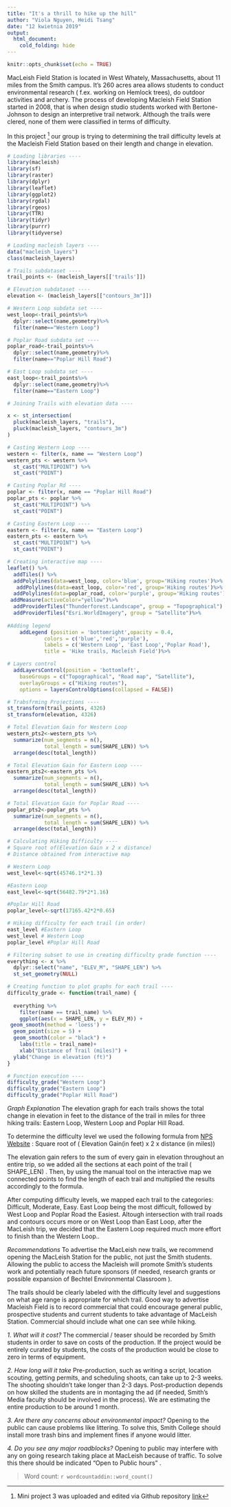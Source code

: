 ```yaml
---
title: "It's a thrill to hike up the hill"
author: "Viola Nguyen, Heidi Tsang"
date: "12 kwietnia 2019"
output: 
  html_document:
    cold_folding: hide
---
```



```r
knitr::opts_chunk$set(echo = TRUE)
```

MacLeish Field Station is located in West Whately, Massachusetts, about 11 miles from the Smith campus. It’s 260 acres area allows students to conduct  environmental research ( f.ex. working on Hemlock trees), do outdoor activities and archery. The process of developing Macleish Field Station started in 2008, that is when design studio students worked with Bertone-Johnson to design an interpretive trail network. Although the trails were clered, none of them were classified in terms of difficulty.

In this project [^1] our group is trying to determining the trail difficulty levels at the Macleish Field Station based on their length and change in elevation.


[^1]: Mini project 3 was uploaded and edited via Github repository [link](https://github.com/tsa-heidi/MP3-SDS192.git)


```r
# Loading libraries ----
library(macleish)
library(sf)
library(raster)
library(dplyr)
library(leaflet)
library(ggplot2)
library(rgdal)
library(rgeos)
library(TTR)
library(tidyr)
library(purrr)
library(tidyverse)
```


```r
# Loading macleish layers ----
data("macleish_layers")
class(macleish_layers)
```


```r
# Trails subdataset ----
trail_points <- (macleish_layers[['trails']])
```


```r
# Elevation subdataset ----
elevation <- (macleish_layers[["contours_3m"]])
```

```r
# Western Loop subdata set ----
west_loop<-trail_points%>%
  dplyr::select(name,geometry)%>%
  filter(name=="Western Loop")
```


```r
# Poplar Road subdata set ----
poplar_road<-trail_points%>%
  dplyr::select(name,geometry)%>%
  filter(name=="Poplar Hill Road")
```

```r
# East Loop subdata set ----
east_loop<-trail_points%>%
  dplyr::select(name,geometry)%>%
  filter(name=="Eastern Loop")
```

```r
# Joining Trails with elevation data ----

x <- st_intersection(
  pluck(macleish_layers, "trails"), 
  pluck(macleish_layers, "contours_3m")
)
```

```r
# Casting Western Loop ----
western <- filter(x, name == "Western Loop")
western_pts <- western %>% 
  st_cast("MULTIPOINT") %>% 
  st_cast("POINT")

```

```r
# Casting Poplar Rd ----
poplar <- filter(x, name == "Poplar Hill Road")
poplar_pts <- poplar %>% 
  st_cast("MULTIPOINT") %>% 
  st_cast("POINT")

```

```r
# Casting Eastern Loop ----
eastern <- filter(x, name == "Eastern Loop")
eastern_pts <- eastern %>% 
  st_cast("MULTIPOINT") %>% 
  st_cast("POINT")

```


```r
# Creating interactive map ----
leaflet() %>% 
  addTiles() %>%
  addPolylines(data=west_loop, color='blue', group='Hiking routes')%>%
   addPolylines(data=east_loop, color='red', group='Hiking routes')%>%
  addPolylines(data=poplar_road, color='purple', group='Hiking routes')%>%
 addMeasure(activeColor="yellow")%>%
  addProviderTiles("Thunderforest.Landscape", group = "Topographical") %>%
  addProviderTiles("Esri.WorldImagery", group = "Satellite")%>%
  
#Adding legend  
    addLegend (position = 'bottomright',opacity = 0.4, 
            colors = c('blue','red','purple'),
            labels = c('Western Loop', 'East Loop','Poplar Road'),
            title = 'Hike trails, Macleish Field')%>%

# Layers control
  addLayersControl(position = 'bottomleft',
    baseGroups = c("Topographical", "Road map", "Satellite"),
    overlayGroups = c("Hiking routes"),
    options = layersControlOptions(collapsed = FALSE))
```

```r
# Trabsfrming Projections ----
st_transform(trail_points, 4326)
st_transform(elevation, 4326)
```


```r
# Total Elevation Gain for Western Loop
western_pts2<-western_pts %>%
  summarize(num_segments = n(), 
            total_length = sum(SHAPE_LEN)) %>%
  arrange(desc(total_length))

```


```r
# Total Elevation Gain for Eastern Loop ----
eastern_pts2<-eastern_pts %>%
  summarize(num_segments = n(), 
            total_length = sum(SHAPE_LEN)) %>%
  arrange(desc(total_length))
```


```r
# Total Elevation Gain for Poplar Road ----
poplar_pts2<-poplar_pts %>%
  summarize(num_segments = n(), 
            total_length = sum(SHAPE_LEN)) %>%
  arrange(desc(total_length))
```


```r
# Calculating Hiking Difficulty ----
# Square root of(Elevation Gain x 2 x distance)
# Distance obtained from interactive map

# Western Loop
west_level<-sqrt(45746.1*2*1.3)

#Eastern Loop
east_level<-sqrt(56482.79*2*1.16)

#Poplar Hill Road
poplar_level<-sqrt(17165.42*2*0.65)

# Hiking difficulty for each trail (in order)
east_level #Eastern Loop
west_level # Western Loop
poplar_level #Poplar Hill Road

```



```r
# Filtering subset to use in creating difficulty grade function ----
everything <- x %>%
  dplyr::select("name", "ELEV_M", "SHAPE_LEN") %>%
  st_set_geometry(NULL)
```


```r
# Creating function to plot graphs for each trail ----
difficulty_grade <- function(trail_name) {
  
  everything %>%
    filter(name == trail_name) %>%
    ggplot(aes(x = SHAPE_LEN, y = ELEV_M)) + 
 geom_smooth(method = 'loess') +
  geom_point(size = 5) +
  geom_smooth(color = "black") +
    labs(title = trail_name)+
    xlab("Distance of Trail (miles)") +
  ylab("Change in elevation (ft)")
}
```

```r
# Function execution ----
difficulty_grade("Western Loop")
difficulty_grade("Eastern Loop")
difficulty_grade("Poplar Hill Road")
```

*Graph Explanation*
The elevation graph for each trails shows the total change in elevation in feet to the distance of the trail in miles for three hiking trails: Eastern Loop, Western Loop and Poplar Hill Road.

To determine the difficulty level we used the following formula from [NPS Website](https://www.nps.gov/shen/planyourvisit/how-to-determine-hiking-difficulty.htm) :
Square root of ( Elevation Gain(in feet) x 2 x distance (in miles))

The elevation gain refers to the sum of every gain in elevation throughout an entire trip, so we added all the sections at each point of the trail ( SHAPE_LEN) . Then, by using the manual tool on the interactive map we connected points to find the length of each trail and multiplied the results accordingly to the formula. 

After computing difficulty levels, we mapped each trail to the categories: Difficult, Moderate, Easy. East Loop being the most difficult, followed by West Loop and Poplar Road the Easiest. Altough intersection with trail roads and contours occurs more or on West Loop than East Loop, after the MacLeish trip, we decided that the Eastern Loop required much more effort to finish than the Western Loop..


*Recommendations*
To advertise the MacLeish new trails, we recommend opening the MacLeish Station for the public, not just the Smith students. Allowing the public to access the Macleish will promote Smith's students work and potentially reach future sponsors (if needed, research grants or possible expansion of Bechtel Environmental Classroom ). 


The trails should be clearly labeled with the difficulty level and suggestions on what age range is appropriate for which trail. Good way to advertise Macleish Field is to record commercial that could encourage general public, prospective students and current students to take advantage of MacLeish Station. Commercial should include what one can see while hiking.


*1.	What will it cost?*
The commercial / teaser should be recorded by Smith students in order to save on costs of the production. If the project would be entirely curated by students, the costs of the production would be close to zero in terms of equipment. 

*2. How long will it take*
Pre-production, such as writing a script, location scouting, getting permits, and scheduling shoots, can take up to 2-3 weeks. The shooting shouldn't take longer than 2-3 days. Post-production depends on how skilled the students are in montaging the ad (if needed, Smith's Media faculty should be involved in the process). We are estimating the entire production to be around 1 month.

*3. Are there any concerns about environmental impact?*
Opening to  the public can cause problems like littering. To solve this, Smith College should install more trash bins and implement fines if anyone would litter.

*4. Do you see any major roadblocks?*
Opening to public may interfere with any on going research taking place at MacLeish because of traffic. To solve this there should be indicated "Open to Public hours" .




> Word count: `r wordcountaddin::word_count()`

